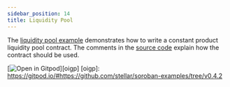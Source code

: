 ```yaml
---
sidebar_position: 14
title: Liquidity Pool
---
```


The [liquidity pool example] demonstrates how to write a constant product liquidity pool contract. The comments in the [source code] explain how the contract should be used.

[![Open in Gitpod](https://gitpod.io/button/open-in-gitpod.svg)][oigp] 
[oigp]: https://gitpod.io/#https://github.com/stellar/soroban-examples/tree/v0.4.2

[liquidity pool example]: https://github.com/stellar/soroban-examples/tree/v0.4.2/liquidity_pool
[source code]: https://github.com/stellar/soroban-examples/blob/v0.4.2/liquidity_pool/src/lib.rs#L143
